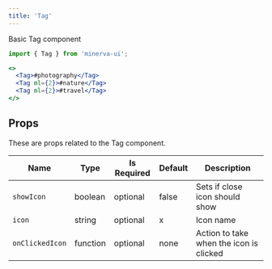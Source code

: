 ```yaml
---
title: 'Tag'
---
```



Basic Tag component

```js
import { Tag } from 'minerva-ui';
```

```jsx live
<>
  <Tag>#photography</Tag>
  <Tag ml={2}>#nature</Tag>
  <Tag ml={2}>#travel</Tag>
</>
```


## Props

These are props related to the Tag component.

| Name         | Type    | Is Required | Default | Description           |
| ------------ | ------- | ----------- | ------- | --------------------- |
| `showIcon` | boolean | optional    | false | Sets if close icon should show |
| `icon` | string | optional    | x | Icon name |
| `onClickedIcon` | function | optional    | none | Action to take when the icon is clicked |